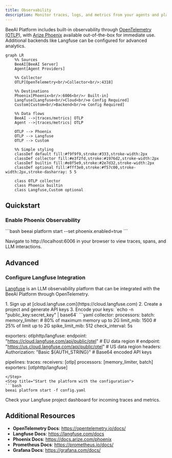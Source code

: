 ```yaml
---
title: Observability
description: Monitor traces, logs, and metrics from your agents and platform
---
```


BeeAI Platform includes built-in observability through [OpenTelemetry (OTLP)](https://opentelemetry.io/), with [Arize Phoenix](https://docs.arize.com/phoenix) available out-of-the-box for immediate use. Additional backends like Langfuse can be configured for advanced analytics.

```mermaid
graph LR
    %% Sources
    BeeAI[BeeAI Server] 
    Agent[Agent Providers]
    
    %% Collector
    OTLP[OpenTelemetry<br/>Collector<br/>:4318]
    
    %% Destinations
    Phoenix[Phoenix<br/>:6006<br/>✓ Built-in]
    Langfuse[Langfuse<br/>Cloud<br/>⚙ Config Required]
    Custom[Custom<br/>Backend<br/>⚙ Config Required]
    
    %% Data flows
    BeeAI -->|traces/metrics| OTLP
    Agent -->|traces/metrics| OTLP
    
    OTLP --> Phoenix
    OTLP --> Langfuse
    OTLP --> Custom
    
    %% Simple styling
    classDef default fill:#f9f9f9,stroke:#333,stroke-width:2px
    classDef collector fill:#e3f2fd,stroke:#1976d2,stroke-width:2px
    classDef builtin fill:#e8f5e9,stroke:#2e7d32,stroke-width:2px
    classDef optional fill:#fff3e0,stroke:#f57c00,stroke-width:2px,stroke-dasharray: 5 5
    
    class OTLP collector
    class Phoenix builtin
    class Langfuse,Custom optional
```

## Quickstart

### Enable Phoenix Observability

<Steps>
<Step title="Start platform with Phoenix enabled">
```bash
beeai platform start --set phoenix.enabled=true
```
</Step>
<Step title="Access Phoenix UI">

Navigate to http://localhost:6006 in your browser to view traces, spans, and LLM interactions.

</Step>
</Steps>

## Advanced

### Configure Langfuse Integration

[Langfuse](https://langfuse.com/) is an LLM observability platform that can be integrated with the BeeAI Platform through OpenTelemetry.

<Steps>
<Step title="Get Langfuse credentials">
1. Sign up at [cloud.langfuse.com](https://cloud.langfuse.com)
2. Create a project and generate API keys
3. Encode your keys: `echo -n "public_key:secret_key" | base64`
</Step>
<Step title="Create a configuration file (config.yaml):">
```yaml
collector:
  processors:
    batch:
    memory_limiter:
      # 80% of maximum memory up to 2G
      limit_mib: 1500
      # 25% of limit up to 2G
      spike_limit_mib: 512
      check_interval: 5s
   
  exporters:
    otlphttp/langfuse:
      endpoint: "https://cloud.langfuse.com/api/public/otel"  # EU data region
      # endpoint: "https://us.cloud.langfuse.com/api/public/otel"  # US data region
      headers:
        Authorization: "Basic ${AUTH_STRING}"  # Base64 encoded API keys

  pipelines:
    traces:
      receivers: [otlp]
      processors: [memory_limiter, batch]
      exporters: [otlphttp/langfuse]
```
</Step>
<Step title="Start the platform with the configuration">
```bash
beeai platform start -f config.yaml
```
</Step>
<Step title="Access Langfuse UI">
Check your Langfuse project dashboard for incoming traces and metrics.
</Step>
</Steps>

## Additional Resources

- **OpenTelemetry Docs**: https://opentelemetry.io/docs/
- **Langfuse Docs**: https://langfuse.com/docs
- **Phoenix Docs**: https://docs.arize.com/phoenix
- **Prometheus Docs**: https://prometheus.io/docs/
- **Grafana Docs**: https://grafana.com/docs/